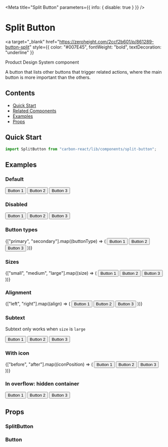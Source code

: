

<Meta title="Split Button" parameters={{ info: { disable: true } }} />

# Split Button

<a
  target="_blank"
  href="https://zeroheight.com/2ccf2b601/p/861289-button-split"
  style={{ color: "#007E45", fontWeight: "bold", textDecoration: "underline" }}
>
  Product Design System component
</a>

A button that lists other buttons that trigger related actions, where the main button is more important than the others.

## Contents

- [Quick Start](#quick-start)
- [Related Components](#related-components)
- [Examples](#examples)
- [Props](#props)

## Quick Start

```javascript
import SplitButton from "carbon-react/lib/components/split-button";
```

## Examples

### Default

<Canvas>
  <Story name="default" parameters={{ chromatic: { disable: true } }}>
    <SplitButton text="Split button">
      <Button>Button 1</Button>
      <Button>Button 2</Button>
      <Button>Button 3</Button>
    </SplitButton>
  </Story>
</Canvas>

### Disabled

<Canvas>
  <Story name="disabled">
    <SplitButton disabled text="Split button">
      <Button>Button 1</Button>
      <Button>Button 2</Button>
      <Button>Button 3</Button>
    </SplitButton>
  </Story>
</Canvas>

### Button types

<Canvas>
  <Story name="button types">
    {["primary", "secondary"].map((buttonType) => (
      <Box key={buttonType} mb={3}>
        <SplitButton
          buttonType={buttonType}
          text={`Split button - ${buttonType}`}
        >
          <Button>Button 1</Button>
          <Button>Button 2</Button>
          <Button>Button 3</Button>
        </SplitButton>
      </Box>
    ))}
  </Story>
</Canvas>

### Sizes

<Canvas>
  <Story name="sizes">
    {["small", "medium", "large"].map((size) => (
      <Box key={size} mb={3}>
        <SplitButton size={size} text={`Split button - ${size}`}>
          <Button size={size}>Button 1</Button>
          <Button size={size}>Button 2</Button>
          <Button size={size}>Button 3</Button>
        </SplitButton>
      </Box>
    ))}
  </Story>
</Canvas>

### Alignment

<Canvas>
  <Story name="align" parameters={{ chromatic: { disable: true } }}>
    {["left", "right"].map((align) => (
      <Box key={align} mb={3}>
        <SplitButton align={align} text={`Split button - ${align}`}>
          <Button>Button 1</Button>
          <Button>Button 2</Button>
          <Button>Button 3</Button>
        </SplitButton>
      </Box>
    ))}
  </Story>
</Canvas>

### Subtext

Subtext only works when `size` is `large`

<Canvas>
  <Story name="subtext">
    <SplitButton size="large" subtext="subtext" text="Split button">
      <Button size="large">Button 1</Button>
      <Button size="large">Button 2</Button>
      <Button size="large">Button 3</Button>
    </SplitButton>
  </Story>
</Canvas>

### With icon

<Canvas>
  <Story name="with icon">
    {["before", "after"].map((iconPosition) => (
      <Box key={iconPosition} mb={3}>
        <SplitButton
          iconType="add"
          iconPosition={iconPosition}
          text={`Split button - ${iconPosition}`}
        >
          <Button>Button 1</Button>
          <Button>Button 2</Button>
          <Button>Button 3</Button>
        </SplitButton>
      </Box>
    ))}
  </Story>
</Canvas>

### In overflow: hidden container

<Canvas>
  <Story
    name="in overflow hidden container"
    parameters={{ chromatic: { disable: true } }}
  >
    <Accordion title="Heading">
      <Box p={4}>
        <SplitButton size="large" subtext="subtext" text="Split button">
          <Button size="large">Button 1</Button>
          <Button size="large">Button 2</Button>
          <Button size="large">Button 3</Button>
        </SplitButton>
      </Box>
    </Accordion>
  </Story>
</Canvas>

## Props

### SplitButton

<StyledSystemProps of={SplitButton} margin noHeader />

### Button

<ArgsTable of={Button} />
